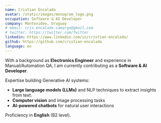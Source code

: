 ```yaml
---
name: Cristian Encalada
avatar: /static/images/monogram_logo.png
occupation: Software & AI Developer
company: Montevideo, Uruguay
# email: cris.encalada.camargo@gmail.com
# twitter: https://twitter.com/Twitter
linkedin: https://www.linkedin.com/in/cristian-encalada/
github: https://github.com/cristian-encalada
language: en
---
```


With a background as **Electronics Engineer** and experience in Manual/Automation QA, I am currently contributing as a **Software & AI Developer**.

Expertise building Generative AI systems:
- **Large language models (LLMs)** and NLP techniques to extract insights from text.
- **Computer vision** and image processing tasks
- **AI-powered chatbots** for natural user interactions

Proficiency in **English** (B2 level).